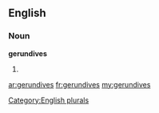 ==English==

===Noun===
'''gerundives'''

# {{plural of|[[gerundive]]}}

[[Category:English plurals]]

[[ar:gerundives]]
[[fr:gerundives]]
[[my:gerundives]]